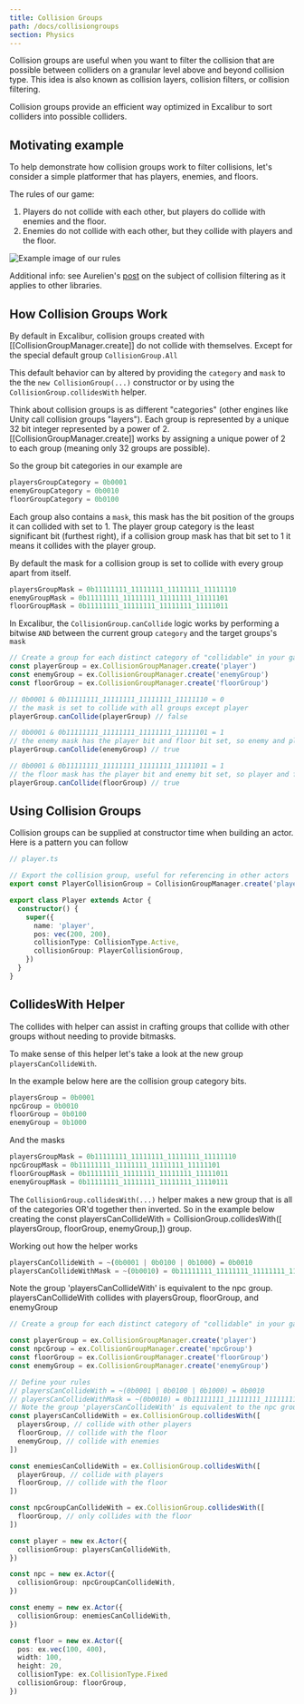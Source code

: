 ```yaml
---
title: Collision Groups
path: /docs/collisiongroups
section: Physics
---
```


Collision groups are useful when you want to filter the collision that are possible between colliders
on a granular level above and beyond collision type. This idea is also known as collision layers, collision filters, or collision filtering.

Collision groups provide an efficient way optimized in Excalibur to sort colliders into possible colliders.

## Motivating example

To help demonstrate how collision groups work to filter collisions, let's consider a simple platformer that has players, enemies, and floors.

The rules of our game:

1. Players do not collide with each other, but players do collide with enemies and the floor.
2. Enemies do not collide with each other, but they collide with players and the floor.

![Example image of our rules](08-collision-groups/collision-filtering.jpg)

Additional info: see Aurelien's [post](https://www.aurelienribon.com/post/2011-07-box2d-tutorial-collision-filtering) on the subject of collision filtering as it applies to other libraries.

## How Collision Groups Work

<Note variant="warning">

By default in Excalibur, collision groups created with [[CollisionGroupManager.create]] do not collide with themselves. Except for the special default group `CollisionGroup.All`

This default behavior can by altered by providing the `category` and `mask` to the the `new CollisionGroup(...)` constructor or by using the `CollisionGroup.collidesWith` helper.

</Note>

Think about collision groups is as different "categories" (other engines like Unity call collision groups "layers"). Each group is represented by a unique 32 bit integer represented by a power of 2. [[CollisionGroupManager.create]] works by assigning a unique power of 2 to each group (meaning only 32 groups are possible).

So the group bit categories in our example are

```typescript
playersGroupCategory = 0b0001
enemyGroupCategory = 0b0010
floorGroupCategory = 0b0100
```

Each group also contains a `mask`, this mask has the bit position of the groups it can collided with set to 1. The player group category is the least significant bit (furthest right), if a collision group mask has that bit set to 1 it means it collides with the player group.

By default the mask for a collision group is set to collide with every group apart from itself.

```typescript
playersGroupMask = 0b11111111_11111111_11111111_11111110
enemyGroupMask = 0b11111111_11111111_11111111_11111101
floorGroupMask = 0b11111111_11111111_11111111_11111011
```

In Excalibur, the `CollisionGroup.canCollide` logic works by performing a bitwise `AND` between the current group `category` and the target groups's `mask`

```typescript
// Create a group for each distinct category of "collidable" in your game
const playerGroup = ex.CollisionGroupManager.create('player')
const enemyGroup = ex.CollisionGroupManager.create('enemyGroup')
const floorGroup = ex.CollisionGroupManager.create('floorGroup')

// 0b0001 & 0b11111111_11111111_11111111_11111110 = 0
// the mask is set to collide with all groups except player
playerGroup.canCollide(playerGroup) // false

// 0b0001 & 0b11111111_11111111_11111111_11111101 = 1
// the enemy mask has the player bit and floor bit set, so enemy and player can collide
playerGroup.canCollide(enemyGroup) // true

// 0b0001 & 0b11111111_11111111_11111111_11111011 = 1
// the floor mask has the player bit and enemy bit set, so player and floor can collide
playerGroup.canCollide(floorGroup) // true
```

## Using Collision Groups

Collision groups can be supplied at constructor time when building an actor. Here is a pattern you can follow

```typescript
// player.ts

// Export the collision group, useful for referencing in other actors
export const PlayerCollisionGroup = CollisionGroupManager.create('player')

export class Player extends Actor {
  constructor() {
    super({
      name: 'player',
      pos: vec(200, 200),
      collisionType: CollisionType.Active,
      collisionGroup: PlayerCollisionGroup,
    })
  }
}
```

## CollidesWith Helper

The collides with helper can assist in crafting groups that collide with other groups without needing to provide bitmasks.

To make sense of this helper let's take a look at the new group `playersCanCollideWith`.

In the example below here are the collision group category bits.

```typescript
playersGroup = 0b0001
npcGroup = 0b0010
floorGroup = 0b0100
enemyGroup = 0b1000
```

And the masks

```typescript
playersGroupMask = 0b11111111_11111111_11111111_11111110
npcGroupMask = 0b11111111_11111111_11111111_11111101
floorGroupMask = 0b11111111_11111111_11111111_11111011
enemyGroupMask = 0b11111111_11111111_11111111_11110111
```

The `CollisionGroup.collidesWith(...)` helper makes a new group that is all of the categories OR'd together then inverted. So in the example below creating the const playersCanCollideWith = CollisionGroup.collidesWith([ playersGroup, floorGroup, enemyGroup,]) group.

Working out how the helper works

```typescript
playersCanCollideWith = ~(0b0001 | 0b0100 | 0b1000) = 0b0010
playersCanCollideWithMask = ~(0b0010) = 0b11111111_11111111_11111111_11111101
```

Note the group 'playersCanCollideWith' is equivalent to the npc group. playersCanCollideWith collides with playersGroup, floorGroup, and enemyGroup

```typescript
// Create a group for each distinct category of "collidable" in your game

const playerGroup = ex.CollisionGroupManager.create('player')
const npcGroup = ex.CollisionGroupManager.create('npcGroup')
const floorGroup = ex.CollisionGroupManager.create('floorGroup')
const enemyGroup = ex.CollisionGroupManager.create('enemyGroup')

// Define your rules
// playersCanCollideWith = ~(0b0001 | 0b0100 | 0b1000) = 0b0010
// playersCanCollideWithMask = ~(0b0010) = 0b11111111_11111111_11111111_11111101
// Note the group 'playersCanCollideWith' is equivalent to the npc group. playersCanCollideWith collides with playersGroup, floorGroup, and enemyGroup
const playersCanCollideWith = ex.CollisionGroup.collidesWith([
  playersGroup, // collide with other players
  floorGroup, // collide with the floor
  enemyGroup, // collide with enemies
])

const enemiesCanCollideWith = ex.CollisionGroup.collidesWith([
  playerGroup, // collide with players
  floorGroup, // collide with the floor
])

const npcGroupCanCollideWith = ex.CollisionGroup.collidesWith([
  floorGroup, // only collides with the floor
])

const player = new ex.Actor({
  collisionGroup: playersCanCollideWith,
})

const npc = new ex.Actor({
  collisionGroup: npcGroupCanCollideWith,
})

const enemy = new ex.Actor({
  collisionGroup: enemiesCanCollideWith,
})

const floor = new ex.Actor({
  pos: ex.vec(100, 400),
  width: 100,
  height: 20,
  collisionType: ex.CollisionType.Fixed
  collisionGroup: floorGroup,
})
```

